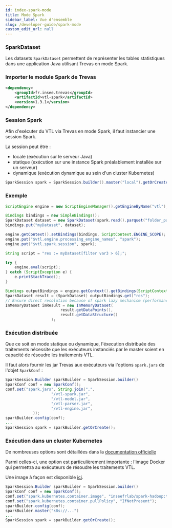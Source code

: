 ```yaml
---
id: index-spark-mode
title: Mode Spark
sidebar_label: Vue d'ensemble
slug: /developer-guide/spark-mode
custom_edit_url: null
---
```


### SparkDataset

Les datasets `SparkDataset` permettent de représenter les tables statistiques dans une application Java utilisant Trevas en mode Spark.

### Importer le module Spark de Trevas

```xml
<dependency>
    <groupId>fr.insee.trevas</groupId>
    <artifactId>vtl-spark</artifactId>
    <version>1.3.1</version>
</dependency>
```

### Session Spark

Afin d'exécuter du VTL via Trevas en mode Spark, il faut instancier une session Spark.

La session peut être :

- locale (exécution sur le serveur Java)
- statique (exécution sur une instance Spark préalablement installée sur un serveur)
- dynamique (exécution dynamique au sein d'un cluster Kubernetes)

```java
SparkSession spark = SparkSession.builder().master("local").getOrCreate();
```

### Exemple

```java
ScriptEngine engine = new ScriptEngineManager().getEngineByName("vtl");

Bindings bindings = new SimpleBindings();
SparkDataset dataset = new SparkDataset(spark.read().parquet("folder_path"));
bindings.put("myDataset", dataset);

engine.getContext().setBindings(bindings, ScriptContext.ENGINE_SCOPE);
engine.put("$vtl.engine.processing_engine_names", "spark");
engine.put("$vtl.spark.session", spark);

String script = "res := myDataset[filter var3 > 6];";

try {
    engine.eval(script);
} catch (ScriptException e) {
    e.printStackTrace();
}

Bindings outputBindings = engine.getContext().getBindings(ScriptContext.ENGINE_SCOPE);
SparkDataset result = (SparkDataset) outputBindings.get("res");
// Ensure direct resolution because of spark lazy mechanism (performance warning!)
InMemoryDataset imResult = new InMemoryDataset(
                        result.getDataPoints(),
                        result.getDataStructure()
                    );
```

### Exécution distribuée

Que ce soit en mode statique ou dynamique, l'éxecution distribuée des traitements nécessite que les exécuteurs instanciés par le master soient en capacité de résoudre les traitements VTL.

Il faut alors fournir les jar Trevas aux exécuteurs via l'options `spark.jars` de l'objet `SparkConf` :

```java
SparkSession.Builder sparkBuilder = SparkSession.builder()
SparkConf conf = new SparkConf();
conf.set("spark.jars", String.join(",",
                    "/vtl-spark.jar",
                    "/vtl-model.jar",
                    "/vtl-parser.jar",
                    "/vtl-engine.jar",
            ));
sparkBuilder.config(conf);
...
SparkSession spark = sparkBuilder.getOrCreate();
```

### Exécution dans un cluster Kubernetes

De nombreuses options sont détaillées dans la [documentation officielle](https://spark.apache.org/docs/latest/running-on-kubernetes.html#docker-images)

Parmi celles-ci, une option est particulièrement importante : l'image Docker qui permettra au exécuteurs de résoudre les traitements VTL.

Une image à façon est disponible [ici](https://github.com/InseeFrLab/Trevas-Spark-Hadoop).

```java
SparkSession.Builder sparkBuilder = SparkSession.builder()
SparkConf conf = new SparkConf();
conf.set("spark.kubernetes.container.image", "inseefrlab/spark-hadoop:trevas-0.4.7-spark-3.2.1-hadoop-3.3.1-postgresql-42.3.3-postgis-2021.1.0");
conf.set("spark.kubernetes.container.pullPolicy", "IfNotPresent");
sparkBuilder.config(conf);
sparkBuilder.master("k8s://...")
...
SparkSession spark = sparkBuilder.getOrCreate();
```
